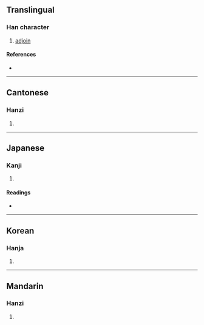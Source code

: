{{character info/new}}
==Translingual==

===Han character===
{{Han char|rn=32|rad=土|as=09|sn=12|four=41134|canj=GMBK|ids=⿰土耎}}

# [[adjoin]]

====References====
* {{Han ref|kx=0233.240|dkj=05263|dj=0471.010|hdz=10461.130|uh=5827|ud=22567|bh=D8A3|bd=55459}}

----

==Cantonese==

===Hanzi===
{{yue-hanzi|jyut=[[jyun4]]|y=yun4}}

# {{defn|lang=yue|sort=土09}}

----

==Japanese==

===Kanji===
{{ja-kanji|grade=|rs=土09}}

# {{defn|lang=ja|sort=土09}}

====Readings====
* {{ja-readings|on=[[ぜん]] (zen), [[ねん]] (nen), [[だ]] (da), [[な]] (na), [[だん]] (dan), [[なん]] (nan)|kun=[[すなつち]] (sunatsuchi)}}

----

==Korean==

===Hanja===
{{ko-hanja|hangeul=[[연]]|rv=yeon|mr=yŏn}}

# {{defn|lang=ko|sort=土09}}

----

==Mandarin==

===Hanzi===
{{cmn-hanzi|pin=[[ruán]] ([[ruan2]])|wg=juan<sup>2</sup>}}

# {{defn|lang=cmn|sort=土09}}